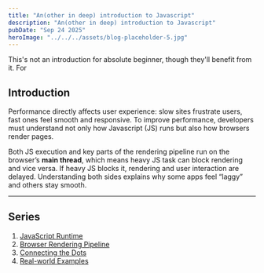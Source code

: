 ```yaml
---
title: "An(other in deep) introduction to Javascript"
description: "An(other in deep) introduction to Javascript"
pubDate: "Sep 24 2025"
heroImage: "../../../assets/blog-placeholder-5.jpg"
---
```


This's not an introduction for absolute beginner, though they'll benefit from it.
For

## Introduction
Performance directly affects user experience: slow sites frustrate users, fast ones feel smooth and responsive. To improve performance, developers must understand not only how Javascript (JS) runs but also how browsers render pages.

Both JS execution and key parts of the rendering pipeline run on the browser’s **main thread**, which means heavy JS task can block rendering and vice versa. If heavy JS blocks it, rendering and user interaction are delayed. Understanding both sides explains why some apps feel “laggy” and others stay smooth.

---
## Series

1. [JavaScript Runtime](/blog/javascript/1-js-runtime)
2. [Browser Rendering Pipeline](/blog/javascript/2-browser-rendering-pipeline/)
3. [Connecting the Dots](/blog/javascript/3-connect-the-dots/)
4. [Real-world Examples](/blog/javascript/4-examples/)
